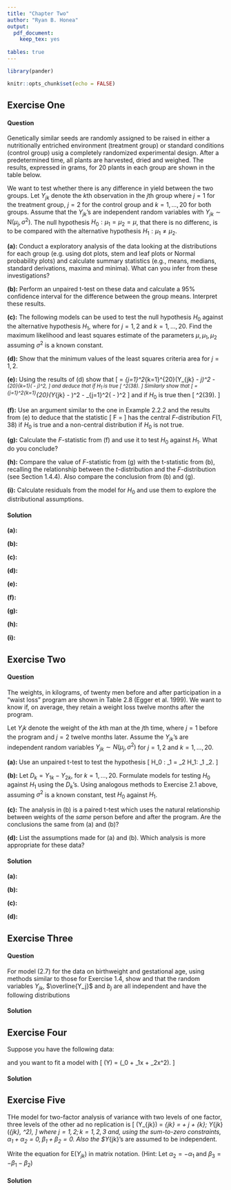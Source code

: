 ```yaml
---
title: "Chapter Two"
author: "Ryan B. Honea"
output:
  pdf_document:
    keep_tex: yes
    
tables: true
---
```


```r
library(pander)
```

```r
knitr::opts_chunk$set(echo = FALSE)
```
## Exercise One
#### Question
Genetically similar seeds are randomly assigned to be raised in either a nutritionally entriched environment (treatment group) or standard conditions (control group) usig a completely randomized experimental design. After a predetermined time, all plants are harvested, dried and weighed. The results, expressed in grams, for 20 plants in each group are shown in the table below.

\begin{center}
\begin{tabular}{@{}cccc@{}}
\toprule
\multicolumn{2}{l}{Treatment Group} & \multicolumn{2}{l}{Control Group} \\ \midrule
4.81             & 5.36             & 4.17            & 4.66            \\
4.17             & 3.48             & 3.05            & 5.58            \\
4.41             & 4.69             & 5.18            & 3.66            \\
3.59             & 4.44             & 4.01            & 4.50            \\
5.87             & 4.89             & 6.11            & 3.90            \\
3.83             & 4.71             & 4.10            & 4.61            \\
6.03             & 5.48             & 5.17            & 5.62            \\
4.98             & 4.32             & 3.57            & 4.53            \\
4.90             & 5.15             & 5.33            & 6.05            \\
5.75             & 6.34             & 5.59            & 5.14            \\ \bottomrule
\end{tabular}
\end{center}

We want to test whether there is any difference in yield between the two groups. Let $Y_{jk}$ denote the $k$th observation in the $j$th group where $j = 1$ for the treatment group, $j = 2$ for the control group and $k = 1,...,20$ for both groups. Assume that the $Y_{jk}$'s are independent random variables with $Y_{jk} \sim \text{N}(\mu_j, \sigma^2)$. The null hypothesis $H_0: \mu_1 = \mu_2 = \mu$, that there is no differenc, is to be compared with the alternative hypothesis $H_1 : \mu_1 \neq \mu_2$.

**(a):** Conduct a exploratory analysis of the data looking at the distributions for each group (e.g. using dot plots, stem and leaf plots or Normal probability plots) and calculate summary statistics (e.g., means, medians, standard derivations, maxima and minima). What can you infer from these investigations?

**(b):** Perform an unpaired t-test on these data and calculate a 95\% confidence interval for the difference between the group means. Interpret these results.

**(c):** The following models can be used to test the null hypothesis $H_0$ against the alternative hypothesis $H_1$, where
\begin{align*}
H_0 : E(Y_{jk}) &= \mu;\quad Y_{jk} \sim \text{N}(\mu, \sigma^2),\\
H_1 : E(Y_{jk}) &= \mu_j;\quad Y_{jk} \sim \text{N}(\mu_j, \sigma^2),
\end{align*}
for $j = 1,2$ and $k = 1,...,20$. Find the maximum likelihood and least squares estimate of the parameters $\mu, \mu_1, \mu_2$ assuming $\sigma^2$ is a known constant.

**(d):** Show that the minimum values of the least squares criteria area
\begin{align*}
\text{for } H_0, \quad \hat{S_0} &=  \sum \sum (Y_{jk} - \overline{Y})^2, \text{ where } \overline{Y} = \sum_{j=1}^2\sum_{k=1}^K Y_{jk}/40;\\
\text{for } H_1, \quad \hat{S_1} &= \sum \sum (Y_{jk} - \overline{Y_j})^2, \text{ where } \sum_{k=1}^K Y_{jk}/40;
\end{align*}
for $j = 1,2$.



**(e):** Using the results of (d) show that
\[
\frac{1}{\sigma^2}\hat{S_1} = \frac{1}{\sigma^2}\sum_{j=1}^2\sum_{k=1}^{20}(Y_{jk} - \mu_j)^2 - \frac{20}{\sigma^2}\sum^{20}_{k=1}(\overline{Y_j} - \mu_j)^2,
\]
and deduce that if $H_1$ is true
\[
\frac{1}{\sigma^2}\hat{S_1} \sim \chi^2(38).
\]
Similarly show that
\[
\frac{1}{\sigma^2}\hat{S_0} = \frac{1}{\sigma^2}\sum_{j=1}^2\sum_{k=1}^{20}(Y_{jk} - \mu)^2 - \frac{40}{\sigma^2}\sum_{j=1}^2(\overline{Y} - \mu)^2
\]
and if $H_0$ is true then
\[
\frac{1}{\sigma^2}\hat{S_0} \sim \chi^2(39).
\]


**(f):** Use an argument similar to the one in Example 2.2.2 and the results from (e) to deduce that the statistic
\[ 
F = \frac{\hat{S_0} - \hat{S_1}}{\hat{S_1}/38}
\]
has the central $F$-distribution $F(1,38)$ if $H_0$ is true and a non-central distribution if $H_0$ is not true.

**(g):** Calculate the $F$-statistic from (f) and use it to test $H_0$ against $H_1$. What do you conclude?

**(h):** Compare the value of $F$-statistic from (g) with the t-statistic from (b), recalling the relationship between the $t$-distribution and the $F$-distribution (see Section 1.4.4). Also compare the conclusion from (b) and (g).

**(i):** Calculate residuals from the model for $H_0$ and use them to explore the distributional assumptions.


#### Solution
**(a):**

**(b):**

**(c):**

**(d):**

**(e):**

**(f):**

**(g):**

**(h):**

**(i):**

## Exercise Two
#### Question
The weights, in kilograms, of twenty men before and after participation in a "waist loss" program are shown in Table 2.8 (Egger et al. 1999). We want to know if, on average, they retain a weight loss twelve months after the program.

\begin{center}
\begin{tabular}{@{}ccccccc@{}}
\toprule
Man & Before & After &  & Man & Before & After \\ \cmidrule(r){1-3} \cmidrule(l){5-7} 
1   & 100.8  & 97    &  & 11  & 105    & 105   \\
2   & 102    & 107.5 &  & 12  & 85     & 82.4  \\
3   & 105.9  & 97    &  & 13  & 107.2  & 98.2  \\
4   & 108    & 108   &  & 14  & 80     & 83.6  \\
5   & 92     & 84    &  & 15  & 115.1  & 115   \\
6   & 116.7  & 111.5 &  & 16  & 103.5  & 103   \\
7   & 110.2  & 102.5 &  & 17  & 82     & 80    \\
8   & 135    & 127.5 &  & 18  & 101.5  & 101.5 \\
9   & 123.5  & 118.5 &  & 19  & 103.5  & 102.6 \\
10  & 95     & 94.2  &  & 20  & 93     & 93    \\ \bottomrule
\end{tabular}
\end{center}

Let $Y_jk$ denote the weight of the $k$th man at the $j$th time, where $j = 1$ before the program and $j = 2$ twelve months later. Assume the $Y_{jk}$'s are independent random variables $Y_{jk} \sim N(\mu_j, \sigma^2)$ for $j = 1,2$ and $k = 1,...,20$.

**(a):** Use an unpaired t-test to test the hypothesis
\[
H_0 : \mu_1 = \mu_2 \quad \text{versus} \quad H_1: \mu_1 \neq \mu_2.
\]

**(b):** Let $D_k = Y_{1k} - Y_{2k}$, for $k = 1,...,20$. Formulate models for testing $H_0$ against $H_1$ using the $D_k$'s. Using analogous methods to Exercise 2.1 above, assuming $\sigma^2$ is a known constant, test $H_0$ against $H_1$.

**(c):** The analysis in (b) is a paired t-test which uses the natural relationship between weights of the *same* person before and after the program. Are the conclusions the same from (a) and (b)?

**(d):** List the assumptions made for (a) and (b). Which analysis is more appropriate for these data?


#### Solution
**(a):**

**(b):**

**(c):**

**(d):**


## Exercise Three
#### Question
For model (2.7) for the data on birthweight and gestational age, using methods similar to those for Exercise 1.4, show
\begin{align*}
\hat{S_1} &= \sum_{j=1}^J\sum_{k=1}^K(Y_{jk} - a_j - b_jx_{jk})^2\\
 &= \sum_{j=1}^J\sum_{k=1}^K[(Y_{jk} - (a_j + \beta_jx_{jk})]^2 - K\sum_{j=1}^J(\overline{Y_j} - \alpha_j - \beta_j\overline{x_j})^2\\
 &-\sum_{j=1}^J(b_j - \beta_j)^2(\sum_{k=1}^K x_{jk}^2 - K\overline{x_j^2})
\end{align*} and that the random variables $Y_{jk}$, $\overline{Y_j}$ and $b_j$ are all independent and have the following distributions
\begin{align*}
Y_{jk} &\sim \text{N}(\alpha_j + \beta_jx_{jk}, \sigma^2),   \\
\overline{Y_j} &\sim \text{N}(\alpha_j + \beta_j\overline{x_j}, \sigma^2/K),    \\
b_j &\sim \text{N}(\beta_j, \sigma^2/(\sum_{k=1}^K x_{jk}^2 - K\overline{x^2_j})).
\end{align*}

#### Solution


## Exercise Four
Suppose you have the following data:
\begin{center}
\begin{tabular}{lrrrrrr}
\hline
x: & 1.0  & 1.2  & 1.4  & 1.6  & 1.8  & 2.0   \\
y: & 3.15 & 4.85 & 6.50 & 7.20 & 8.25 & 16.50 \\ \hline
\end{tabular}
\end{center}
and you want to fit a model with
\[
\text{E}(Y) = \ln(\beta_0 + \beta_1x + \beta_2x^2).
\]


#### Solution



## Exercise Five
THe model for two-factor analysis of variance with two levels of one factor, three levels of the other ad no replication is
\[
\text{E}(Y_{jk}) = \mu_{jk} = \mu + \alpha_j + \beta_{k}; \quad \quad Y_{jk} \sim \text{N}(\mu_{jk}, \sigma^2),
\]
where $j = 1,2; k = 1,2,3$ and, using the sum-to-zero constraints, $\alpha_1 + \alpha_2 = 0, \beta_1 + \beta_2 = 0$. Also the $Y_{jk}'s are assumed to be independent.

Write the equation for $\text{E}(Y_{jk})$ in matrix notation. (Hint: Let $\alpha_2 = -\alpha_1$ and $\beta_3 = -\beta_1 - \beta_2$)

#### Solution
